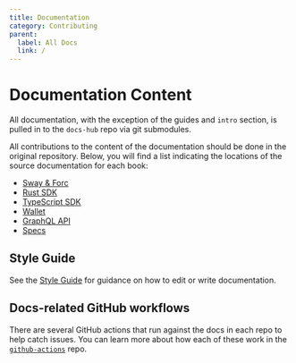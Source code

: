 ```yaml
---
title: Documentation
category: Contributing
parent:
  label: All Docs
  link: /
---
```


# Documentation Content

All documentation, with the exception of the guides and `intro` section, is pulled in to the `docs-hub` repo via git submodules.

All contributions to the content of the documentation should be done in the original repository.
Below, you will find a list indicating the locations of the source documentation for each book:

- [Sway & Forc](https://github.com/FuelLabs/sway/tree/master/docs/book/src)
- [Rust SDK](https://github.com/FuelLabs/fuels-rs/tree/master/docs/src)
- [TypeScript SDK](https://github.com/FuelLabs/fuels-ts/tree/master/apps/docs/src)
- [Wallet](https://github.com/FuelLabs/fuels-wallet/tree/master/packages/docs/docs)
- [GraphQL API](https://github.com/FuelLabs/fuel-graphql-docs/tree/main/docs)
- [Specs](https://github.com/FuelLabs/fuel-specs/tree/master/src)

## Style Guide

See the [Style Guide](/docs/contributing/style-guide) for guidance on how to edit or write documentation.

## Docs-related GitHub workflows

There are several GitHub actions that run against the docs in each repo to help catch issues. You can learn more about how each of these work in the [`github-actions`](https://github.com/FuelLabs/github-actions/blob/master/docs-hub/README.md) repo.
